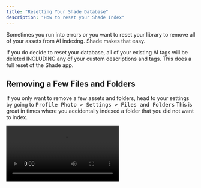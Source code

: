 ```yaml
---
title: "Resetting Your Shade Database"
description: "How to reset your Shade Index"
---
```


Sometimes you run into errors or you want to reset your library to remove all of your assets from AI indexing. 
Shade makes that easy. 

<Warning>
    If you do decide to reset your database, all of your existing AI tags will be deleted INCLUDING any of your custom descriptions and tags.
    This does a full reset of the Shade app. 
</Warning>

## Removing a Few Files and Folders

If you only want to remove a few assets and folders, head to your settings by going to <kbd>Profile Photo > Settings > Files and Folders</kbd>
This is great in times where you accidentally indexed a folder that you did not want to index.

<video src="https://firebasestorage.googleapis.com/v0/b/shade-prod.appspot.com/o/docs-videos%2Fremove-folders.mp4?alt=media&token=77e34ff8-2abe-4933-a32d-c6774e174af2" controls autoPlay />

## Resetting Your Entire Database

<Warning>Again, we highly don't recommend doing this unless there has been an error. If there is an error, please let us know in our [discord](https://discord.gg/h8wqFMJ4vK) before proceeding</Warning>

To remove all of your assets from the Shade database, head to the **Indexing** tab on the sidebar and check out the indexing status page.
At the bottom there will be a button called **Reset Database**. Click that and confirm that you want to reset your database.

<video src="https://firebasestorage.googleapis.com/v0/b/shade-prod.appspot.com/o/docs-videos%2Freset-db.mp4?alt=media&token=30295276-8c07-4c4f-99ff-a5a127ba4a97" controls autoPlay />
